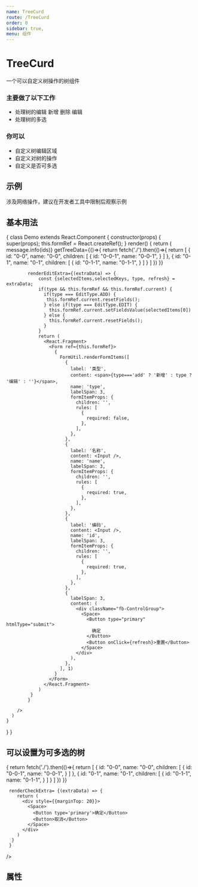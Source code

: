 ```yaml
---
name: TreeCurd
route: /TreeCurd
order: 0
sidebar: true,
menu: 组件
---
```



# TreeCurd
一个可以自定义树操作的树组件

### 主要做了以下工作

+ 处理树的编辑 新增  删除  编辑
+ 处理树的多选

### 你可以

+ 自定义树编辑区域
+ 自定义对树的操作
+ 自定义是否可多选


## 示例
涉及网络操作，建议在开发者工具中限制后观察示例

## 基本用法
<Playground>
{
  class Demo extends React.Component {
    constructor(props) {
      super(props);
      this.formRef = React.createRef();
    }
    render() {
      return (
          <TreeCurd 
            getKey='id'
            deleteFunction={(ids) => message.info(ids)}
            getTreeData={()=>{
              return fetch('./').then(()=>{
                  return [
                    {
                      id: "0-0",
                      name: "0-0",
                      children: [
                        {
                          id: "0-0-1",
                          name: "0-0-1",
                        }
                      ]
                    },
                    {
                      id: "0-1",
                      name: "0-1",
                      children: [
                        {
                          id: "0-1-1",
                          name: "0-1-1",
                        }
                      ]
                    }
                  ]
              })
            }}

            renderEditExtra={(extraData) => {
                const {selectedItems,selectedKeys, type, refresh} = extraData;
                if(type && this.formRef && this.formRef.current) {
                  if(type === EditType.ADD) {
                   this.formRef.current.resetFields();
                  } else if(type === EditType.EDIT) {
                    this.formRef.current.setFieldsValue(selectedItems[0])
                  } else {
                    this.formRef.current.resetFields();
                  }
                }
                return (
                  <React.Fragment>
                    <Form ref={this.formRef}>
                      {
                        FormUtil.renderFormItems([
                          {
                            label: '类型',
                            content: <span>{type==='add' ? '新增' : type ? '编辑' : ''}</span>,
                            name: 'type',
                            labelSpan: 3,
                            formItemProps: {
                              children: '',
                              rules: [
                                {
                                  required: false,
                                },
                              ],
                            },
                          },
                          {
                            label: '名称',
                            content: <Input />,
                            name: 'name',
                            labelSpan: 3,
                            formItemProps: {
                              children: '',
                              rules: [
                                {
                                  required: true,
                                },
                              ],
                            },
                          },
                          {
                            label: '编码',
                            content: <Input />,
                            name: 'id',
                            labelSpan: 3,
                            formItemProps: {
                              children: '',
                              rules: [
                                {
                                  required: true,
                                },
                              ],
                            },
                          },
                          {
                            labelSpan: 3,
                            content: (
                              <div className="fb-ControlGroup">
                                <Space>
                                  <Button type="primary" htmlType="submit">
                                    确定
                                  </Button>
                                  <Button onClick={refresh}>重置</Button>
                                </Space>
                              </div>
                            ),
                          },
                        ], 1)
                      }
                    </Form>
                  </React.Fragment>
                )
             }
            }

        />
      )
    }
  }
}
</Playground>


## 可以设置为可多选的树
<Playground>
  <TreeCurd 
    checkable
    getTreeData={()=>{
      return fetch('./').then(()=>{
          return [
                  {
                    id: "0-0",
                    name: "0-0",
                    children: [
                     {
                        id: "0-0-1",
                        name: "0-0-1",
                      }
                     ]
                    },
                     {
                        id: "0-1",
                        name: "0-1",
                        children: [
                          {
                            id: "0-1-1",
                            name: "0-1-1",
                          }
                        ]
                      }
                  ]
          })
     }}

     renderCheckExtra= {(extraData) => {
        return (
          <div style={{marginTop: 20}}>
            <Space>
              <Button type='primary'>确定</Button>
              <Button>取消</Button>
            </Space>
          </div>
        )
      }
     }
  
  />
</Playground>

## 属性
<Props of={TreeCurd} />